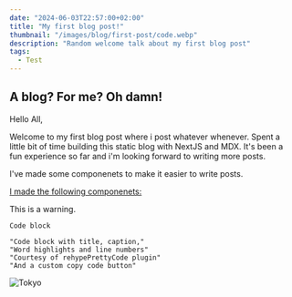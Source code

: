 ```yaml
---
date: "2024-06-03T22:57:00+02:00"
title: "My first blog post!"
thumbnail: "/images/blog/first-post/code.webp"
description: "Random welcome talk about my first blog post"
tags:
  - Test
---
```


## A blog? For me? Oh damn!

Hello All,

Welcome to my first blog post where i post whatever whenever. Spent a little bit of time building this static blog with NextJS and MDX. It's
been a fun experience so far and i'm looking forward to writing more posts.

I've made some componenets to make it easier to write posts.

<div className="mb-5">
  <u>I made the following componenets:</u>
</div>

<Info>This is a warning.</Info>

```tsx
Code block
```

```tsx {1} title="SuperCoolCode.tsx" showLineNumbers caption="Cool caption" /Word/#v /highlights/#s /and/#i
"Code block with title, caption,"
"Word highlights and line numbers"
"Courtesy of rehypePrettyCode plugin"
"And a custom copy code button"
```

![Tokyo](/images/blog/first-post/tokyo.jpg "Tokyo city at dusk")
